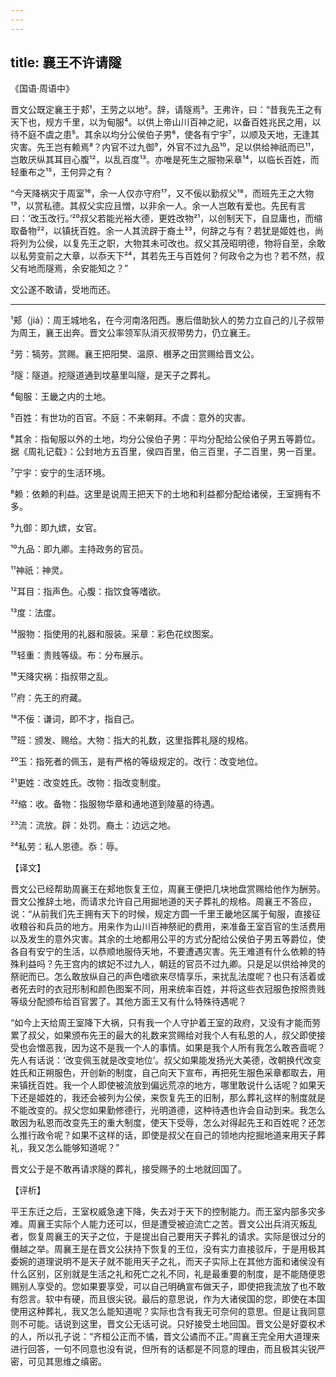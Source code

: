```yaml
---
---
---
```

title: 襄王不许请隧
---




《国语·周语中》

晋文公既定襄王于郏¹，王劳之以地²。辞，请隧焉³。王弗许，曰：“昔我先王之有天下也，规方千里，以为甸服⁴。以供上帝山川百神之祀，以备百姓兆民之用，以待不庭不虞之患⁵。其余以均分公侯伯子男⁶，使各有宁宇⁷，以顺及天地，无逢其灾害。先王岂有赖焉⁸？内官不过九御⁹，外官不过九品¹⁰，足以供给神祇而已¹¹，岂敢厌纵其耳目心腹¹²，以乱百度¹³。亦唯是死生之服物采章¹⁴，以临长百姓，而轻重布之¹⁵，王何异之有？

“今天降祸灾于周室¹⁶，余一人仅亦守府¹⁷，又不佞以勤叔父¹⁸，而班先王之大物¹⁹，以赏私德。其叔父实应且憎，以非余一人。余一人岂敢有爱也。先民有言曰：‘改玉改行。’²⁰叔父若能光裕大德，更姓改物²¹，以创制天下，自显庸也，而缩取备物²²，以镇抚百姓。余一人其流辟于裔土²³，何辞之与有？若犹是姬姓也，尚将列为公侯，以复先王之职，大物其未可改也。叔父其茂昭明德，物将自至，余敢以私劳变前之大章，以忝天下²⁴，其若先王与百姓何？何政令之为也？若不然，叔父有地而隧焉，余安能知之？”

文公遂不敢请，受地而还。



***



¹郏（jiá）：周王城地名，在今河南洛阳西。惠后借助狄人的势力立自己的儿子叔带为周王，襄王出奔。晋文公率领军队消灭叔带势力，仍立襄王。

²劳：犒劳。赏赐。襄王把阳樊、温原、櫕茅之田赏赐给晋文公。

³隧：隧道。挖隧道通到坟墓里叫隧，是天子之葬礼。

⁴甸服：王畿之内的土地。

⁵百姓：有世功的百官。不庭：不来朝拜。不虞：意外的灾害。

⁶其余：指甸服以外的土地，均分公侯伯子男：平均分配给公侯伯子男五等爵位。据《周礼记载》：公封地方五百里，侯四百里，伯三百里，子二百里，男一百里。

⁷宁宇：安宁的生活环境。

⁸赖：依赖的利益。这里是说周王把天下的土地和利益都分配给诸侯，王室拥有不多。

⁹九御：即九嫔，女官。

¹⁰九品：即九卿。主持政务的官员。

¹¹神祇：神灵。

¹²耳目：指声色。心腹：指饮食等嗜欲。

¹³度：法度。

¹⁴服物：指使用的礼器和服装。采章：彩色花纹图案。

¹⁵轻重：贵贱等级。布：分布展示。

¹⁶天降灾祸：指叔带之乱。

¹⁷府：先王的府藏。

¹⁸不佞：谦词，即不才，指自己。

¹⁹班：颁发、赐给。大物：指大的礼数，这里指葬礼隧的规格。

²⁰玉：指死者的佩玉，是有严格的等级规定的。改行：改变地位。

²¹更姓：改变姓氏。改物：指改变制度。

²²缩：收。备物：指服物华章和通地道到陵墓的待遇。

²³流：流放。辟：处罚。裔土：边远之地。

²⁴私劳：私人恩德。忝：辱。

【译文】

晋文公已经帮助周襄王在郏地恢复王位，周襄王便把几块地盘赏赐给他作为酬劳。晋文公推辞土地，而请求允许自己用掘地道的天子葬礼的规格。周襄王不答应，说：“从前我们先王拥有天下的时候，规定方圆一千里王畿地区属于甸服，直接征收粮谷和兵员的地方。用来作为山川百神祭祀的费用，来准备王室百官的生活费用以及发生的意外灾害。其余的土地都用公平的方式分配给公侯伯子男五等爵位，使各自有安宁的生活，以恭顺地服侍天地，不要遭遇灾害。先王难道有什么依赖的特殊利益吗？先王宫内的嫔妃不过九人，朝廷的官员不过九卿。只是足以供给神灵的祭祀而已。怎么敢放纵自己的声色嗜欲来尽情享乐，来扰乱法度呢？也只有活着或者死去时的衣冠形制和颜色图案不同，用来统率百姓，并将这些衣冠服色按照贵贱等级分配颁布给百官罢了。其他方面王又有什么特殊待遇呢？

“如今上天给周王室降下大祸，只有我一个人守护着王室的政府，又没有才能而劳累了叔父，如果颁布先王的最大的礼数来赏赐给对我个人有私恩的人，叔父即使接受也会憎恶我，因为这不是我一个人的事情。如果是我个人所有我怎么敢吝啬呢？先人有话说：‘改变佩玉就是改变地位’。叔父如果能发扬光大美德，改朝换代改变姓氏和正朔服色，开创新的制度，自己向天下宣布，再把死生服色采章都取去，用来镇抚百姓。我一个人即使被流放到偏远荒凉的地方，哪里敢说什么话呢？如果天下还是姬姓的，我还会被列为公侯，来恢复先王的旧制，那么葬礼这样的制度就是不能改变的。叔父您如果勤修德行，光明道德，这种待遇也许会自动到来。我怎么敢因为私恩而改变先王的重大制度，使天下受辱，怎么对得起先王和百姓呢？还怎么推行政令呢？如果不这样的话，即使是叔父在自己的领地内挖掘地道来用天子葬礼，我又怎么能够知道呢？”

晋文公于是不敢再请求隧的葬礼，接受赐予的土地就回国了。

【评析】

平王东迁之后，王室权威急速下降，失去对于天下的控制能力。而王室内部多灾多难。周襄王实际个人能力还可以，但是遭受被迫流亡之苦。晋文公出兵消灭叛乱者，恢复周襄王的天子之位，于是提出自己要用天子葬礼的请求。实际是很过分的僭越之举。周襄王是在晋文公扶持下恢复的王位，没有实力直接驳斥，于是用极其委婉的道理说明不是天子就不能用天子之礼，而天子实际上在其他方面和诸侯没有什么区别，区别就是生活之礼和死亡之礼不同，礼是最重要的制度，是不能随便恩赐别人享受的。您如果要享受，可以自己明确宣布做天子，即使把我流放了也不敢有怨言。软中有硬，而且很尖锐。最后的意思说，作为大诸侯国的您，即使在本国使用这种葬礼，我又怎么能知道呢？实际也含有我无可奈何的意思。但是让我同意则不可能。话说到这里，晋文公无话可说。只好接受土地回国。晋文公是好耍权术的人，所以孔子说：“齐桓公正而不憰，晋文公谲而不正。”周襄王完全用大道理来进行回答，一句不同意也没有说，但所有的话都是不同意的理由，而且极其尖锐严密，可见其思维之缜密。